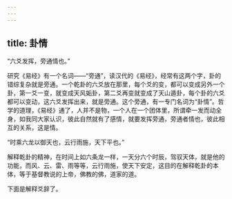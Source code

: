 ```yaml
---
---
---
```

title: 卦情
---




“六爻发挥，旁通情也。”

研究《易经》有一个名词——“旁通”，读汉代的《易经》，经常有这两个字，卦的错综复杂就是旁通。一个乾卦的六爻放在那里，每个爻的变，都可以变成另外一个卦，第一爻一变，就变成天风姤卦，第二爻再变就变成了天山遁卦，每个卦的六爻都可以变动，这六爻发挥出来，就是旁通。这个旁通，有一专门名词为“卦情”。哲学的道理，《易经》通了，人并不是物，一个人在一个团体里，所谓牵一发而动全身，如我同大家认识，彼此自然就有了感情，就要发挥旁通，旁通者情也，彼此相互的关系，这是情。

“时乘六龙以御天也，云行雨施，天下平也。”

解释乾卦的精神，在时间上如六条龙一样，一天分六个时辰，驾驭天体，就是他的功能，而风、云、雷、雨等等，云行雨施，使天下安定，这目的在解释乾卦的本体，等于基督教说的上帝，佛教的佛，道家的道。

下面是解释爻辞了。